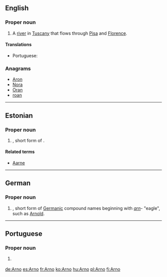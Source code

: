 ==English==

===Proper noun===
{{wikipedia}}
{{en-proper noun}}

# A [[river]] in [[Tuscany]] that flows through [[Pisa]] and [[Florence]].

====Translations====
{{trans-top|river in Tuscany}}
* Portuguese: {{t|pt|Arno|m}}
{{trans-mid}}
{{trans-bottom}}

===Anagrams===
* [[Aron#English|Aron]]
* [[Nora#English|Nora]]
* [[Oran#English|Oran]]
* [[roan#English|roan]]

----

==Estonian==

===Proper noun===
{{head|et|proper noun}}

# {{given name|male|lang=et}}, short form of {{term|Arnold|lang=et}}.

====Related terms====
* [[Aarne]]

----

==German==

===Proper noun===
{{head|de|proper noun}}

# {{given name|male|lang=de}}, short form of [[Germanic]] compound names beginning with ''[[arn]]''- "eagle", such as [[Arnold]].

----

==Portuguese==

===Proper noun===
{{pt-proper noun|m}}

# {{l|en|Arno}} {{gloss|river in Tuscany}}

{{catlangcode|pt|Rivers|Italy}}

[[de:Arno]]
[[es:Arno]]
[[fr:Arno]]
[[ko:Arno]]
[[hu:Arno]]
[[pl:Arno]]
[[fi:Arno]]